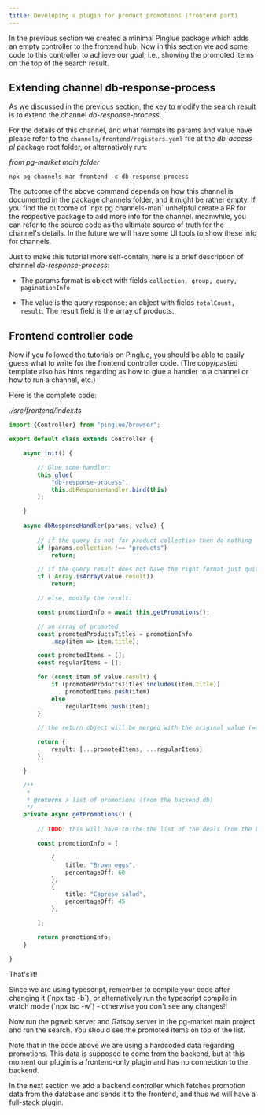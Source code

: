 ```yaml
---
title: Developing a plugin for product promotions (frontend part)
---
```


In the previous section we created a minimal Pinglue package which adds an empty controller to the frontend hub. Now in this section we add some code to this controller to achieve our goal; i.e., showing the promoted items on the top of the search result.

Extending channel db-response-process
---------------------------------------

As we discussed in the previous section, the key to modify the search result is to extend the channel *db-response-process* . 

For the details of this channel, and what formats its params and value have please refer to the `channels/frontend/registers.yaml` file at the *db-access-pl* package root folder, or alternatively run:

*from pg-market main folder*
```
npx pg channels-man frontend -c db-response-process
```

<Warn>
    The outcome of the above command depends on how this channel is documented in the package channels folder, and it might be rather empty. 
</Warn>

<Tip>
    If you find the outcome of `npx pg channels-man` unhelpful create a PR for the respective package to add more info for the channel. meanwhile, you can refer to the source code as the ultimate source of truth for the channel's details.
</Tip>

<Info>
    In the future we will have some UI tools to show these info for channels.
</Info>


Just to make this tutorial more self-contain, here is a brief description of channel *db-response-process*: 

* The params format is object with fields `collection, group, query, paginationInfo`

* The value is the query response: an object with fields `totalCount, result`. The result field is the array of products.

Frontend controller code
--------------------------

Now if you followed the tutorials on Pinglue, you should be able to easily guess what to write for the frontend controller code. (The copy/pasted template also has hints regarding as how to glue a handler to a channel or how to run a channel, etc.)

Here is the complete code:

*./src/frontend/index.ts*
```typescript
import {Controller} from "pinglue/browser";

export default class extends Controller {

    async init() {      

        // Glue some handler:
        this.glue(
            "db-response-process", 
            this.dbResponseHandler.bind(this)
        );

    }
    
    async dbResponseHandler(params, value) {
        
        // if the query is not for product collection then do nothing
        if (params.collection !== "products") 
            return;

        // if the query result does not have the right format just quit
        if (!Array.isArray(value.result))
            return;

        // else, modify the result:

        const promotionInfo = await this.getPromotions();

        // an array of promoted 
        const promotedProductsTitles = promotionInfo
            .map(item => item.title);

        const promotedItems = [];
        const regularItems = [];

        for (const item of value.result) {
            if (promotedProductsTitles.includes(item.title))
                promotedItems.push(item)
            else
                regularItems.push(item);
        }

        // the return object will be merged with the original value (=query response)

        return {
            result: [...promotedItems, ...regularItems]
        };

    }

    /**
     * 
     * @returns a list of promotions (from the backend db)
     */
    private async getPromotions() {
        
        // TODO: this will have to the the list of the deals from the backend. For now we hardcode it:

        const promotionInfo = [

            {
                title: "Brown eggs",
                percentageOff: 60
            },            
            {
                title: "Caprese salad",
                percentageOff: 45
            },

        ];

        return promotionInfo;
    }
   
}
```

That's it!

<Warn>
    Since we are using typescript, remember to compile your code after changing it (`npx tsc -b`), or alternatively run the typescript compile in watch mode (`npx tsc -w`) - otherwise you don't see any changes!!
</Warn>

Now run the pgweb server and Gatsby server in the pg-market main project and run the search. You should see the promoted items on top of the list.

Note that in the code above we are using a hardcoded data regarding promotions. This data is supposed to come from the backend, but at this moment our plugin is a frontend-only plugin and has no connection to the backend. 

In the next section we add a backend controller which fetches promotion data from the database and sends it to the frontend, and thus we will have a full-stack plugin.
